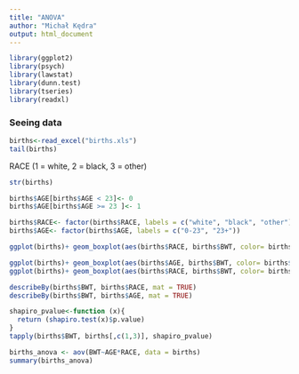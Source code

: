 ```yaml
---
title: "ANOVA"
author: "Michał Kędra"
output: html_document
---
```


```r
library(ggplot2)
library(psych)     
library(lawstat)   
library(dunn.test)
library(tseries)
library(readxl)

```

### Seeing data


```r
births<-read_excel("births.xls")
tail(births)

```

RACE (1 = white, 2 = black, 3 = other)

```r
str(births)
```

```r
births$AGE[births$AGE < 23]<- 0
births$AGE[births$AGE >= 23 ]<- 1
```



```r
births$RACE<- factor(births$RACE, labels = c("white", "black", "other"))
births$AGE<- factor(births$AGE, labels = c("0-23", "23+"))
```


```r
ggplot(births)+ geom_boxplot(aes(births$RACE, births$BWT, color= births$RACE))
```

```r
ggplot(births)+ geom_boxplot(aes(births$AGE, births$BWT, color= births$AGE))
ggplot(births)+ geom_boxplot(aes(births$RACE, births$BWT, color= births$AGE))

```



```r
describeBy(births$BWT, births$RACE, mat = TRUE)
describeBy(births$BWT, births$AGE, mat = TRUE)
```

```r
shapiro_pvalue<-function (x){
  return (shapiro.test(x)$p.value)
}
tapply(births$BWT, births[,c(1,3)], shapiro_pvalue)

```


```r
births_anova <- aov(BWT~AGE*RACE, data = births)
summary(births_anova)
```


